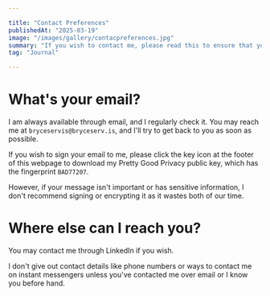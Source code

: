 ```yaml
---

title: "Contact Preferences"
publishedAt: "2025-03-19"
image: "/images/gallery/contacpreferences.jpg"
summary: "If you wish to contact me, please read this to ensure that you are able to communicate effectively with me."
tag: "Journal"

---
```


# What's your email?
I am always available through email, and I regularly check it. You may reach me at ```bryceservis@bryceserv.is```, and I'll try to get back to you as soon as possible.

If you wish to sign your email to me, please click the key icon at the footer of this webpage to download my Pretty Good Privacy public key, which has the fingerprint ```BAD77207```.

However, if your message isn't important or has sensitive information, I don't recommend signing or encrypting it as it wastes both of our time.

# Where else can I reach you?
You may contact me through LinkedIn if you wish.

I don't give out contact details like phone numbers or ways to contact me on instant messengers unless you've contacted me over email or I know you before hand.